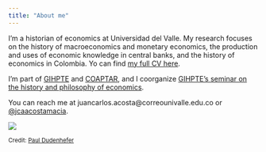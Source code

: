 ```yaml
---
title: "About me"
---
```


:::: {class='fluid-row'}

::: {class='col-md-9'}
I'm a historian  of economics at Universidad del Valle. My research focuses on the history of macroeconomics and monetary economics, the production and uses of economic knowledge in central banks, and the history of economics in Colombia. Yo can find [my full CV here](https://www.dropbox.com/s/rq0yflsm07lm9hc/Acosta_CV_eng.pdf?dl=0).

I'm part of [GIHPTE](https://sites.google.com/view/gihpte/home) and [COAPTAR](https://socioeconomia.univalle.edu.co/grupo-de-investigacion/conflicto-aprendizaje-y-teoria-de-juegos){target="_blank"}, and I coorganize [GIHPTE's seminar on the history and philosophy of economics](https://sites.google.com/view/gihpte/actividades/seminario-gihpte?authuser=0).

You can reach me at juancarlos.acosta@correounivalle.edu.co or [@jcaacostamacia](https://twitter.com/jcaacostamacia).
:::

::: {class='col-md-3'}
![](Acosta.jpg){widht=10%}

<small>
Credit: [Paul Dudenhefer](https://www.pauldudenhefer.net/){target="_blank"}
:::

::::
